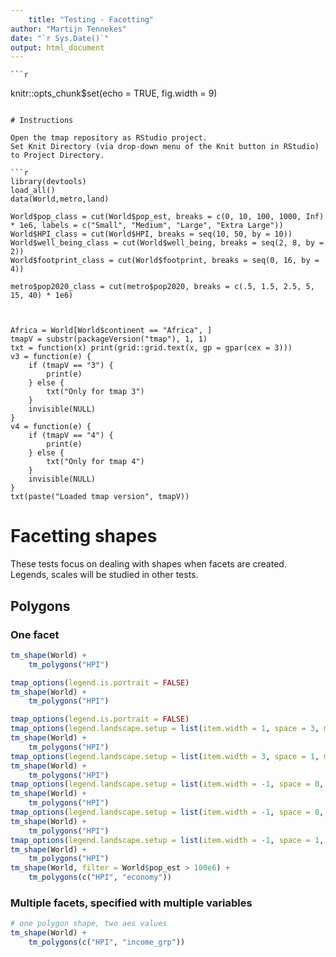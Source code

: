 ```yaml
---
	title: "Testing - Facetting"
author: "Martijn Tennekes"
date: "`r Sys.Date()`"
output: html_document
---
```

	
	```r
knitr::opts_chunk$set(echo = TRUE, fig.width = 9)
```

# Instructions

Open the tmap repository as RStudio project.
Set Knit Directory (via drop-down menu of the Knit button in RStudio) to Project Directory.

```r
library(devtools)
load_all()
data(World,metro,land)

World$pop_class = cut(World$pop_est, breaks = c(0, 10, 100, 1000, Inf) * 1e6, labels = c("Small", "Medium", "Large", "Extra Large"))					   
World$HPI_class = cut(World$HPI, breaks = seq(10, 50, by = 10))
World$well_being_class = cut(World$well_being, breaks = seq(2, 8, by = 2))
World$footprint_class = cut(World$footprint, breaks = seq(0, 16, by = 4))

metro$pop2020_class = cut(metro$pop2020, breaks = c(.5, 1.5, 2.5, 5, 15, 40) * 1e6)



Africa = World[World$continent == "Africa", ]
tmapV = substr(packageVersion("tmap"), 1, 1)
txt = function(x) print(grid::grid.text(x, gp = gpar(cex = 3)))
v3 = function(e) {
	if (tmapV == "3") {
		print(e)
	} else {
		txt("Only for tmap 3")
	}
	invisible(NULL)
}
v4 = function(e) {
	if (tmapV == "4") {
		print(e)
	} else {
		txt("Only for tmap 4")
	}
	invisible(NULL)
}
txt(paste("Loaded tmap version", tmapV))
```

# Facetting shapes

These tests focus on dealing with shapes when facets are created.
Legends, scales will be studied in other tests.

## Polygons

### One facet

```r
tm_shape(World) +
	tm_polygons("HPI")
```

```r
tmap_options(legend.is.portrait = FALSE)
tm_shape(World) +
	tm_polygons("HPI")
```


```r
tmap_options(legend.is.portrait = FALSE)
tmap_options(legend.landscape.setup = list(item.width = 1, space = 3, margin = 1))
tm_shape(World) +
	tm_polygons("HPI")
tmap_options(legend.landscape.setup = list(item.width = 3, space = 1, margin = 1))
tm_shape(World) +
	tm_polygons("HPI")
tmap_options(legend.landscape.setup = list(item.width = -1, space = 0, margin = 1))
tm_shape(World) +
	tm_polygons("HPI")
tmap_options(legend.landscape.setup = list(item.width = -1, space = 0, margin = 0))
tm_shape(World) +
	tm_polygons("HPI")
tmap_options(legend.landscape.setup = list(item.width = -1, space = 1, margin = 0))
tm_shape(World) +
	tm_polygons("HPI")
tm_shape(World, filter = World$pop_est > 100e6) +
	tm_polygons(c("HPI", "economy"))

```




### Multiple facets, specified with multiple variables

```r
# one polygon shape, two aes values
tm_shape(World) +
	tm_polygons(c("HPI", "income_grp"))
```

